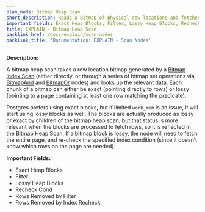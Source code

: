 ```yaml
---
plan_node: Bitmap Heap Scan
short_description: Reads a Bitmap of physical row locations and fetches the data referenced in it.
important_fields: Exact Heap Blocks, Filter, Lossy Heap Blocks, Recheck Cond, Rows Removed by Filter, Rows Removed by Index Recheck
title: EXPLAIN - Bitmap Heap Scan
backlink_href: /docs/explain/scan-nodes
backlink_title: 'Documentation: EXPLAIN - Scan Nodes'
---
```


**Description:**

A bitmap heap scan takes a row location bitmap generated by a [Bitmap Index Scan](/docs/explain/scan-nodes/bitmap-index-scan) (either directly, or through a series of bitmap set operations via [BitmapAnd](/docs/explain/other-nodes/bitmap-and) and [BitmapOr](/docs/explain/other-nodes/bitmap-or) nodes) and looks up the relevant data. Each chunk of a bitmap can either be exact (pointing directly to rows) or lossy (pointing to a page containing at least one row matching the predicate).

Postgres prefers using exact blocks, but if limited `work_mem` is an issue, it will start using lossy blocks as well. The blocks are actually produced as lossy or exact by children of the bitmap heap scan, but that status is more relevant when the blocks are processed to fetch rows, so it is reflected in the Bitmap Heap Scan. If a bitmap block is lossy, the node will need to fetch the entire page, and re-check the specified index condition (since it doesn’t know which rows on the page are needed).

**Important Fields:**

- Exact Heap Blocks
- Filter
- Lossy Heap Blocks
- Recheck Cond
- Rows Removed by Filter
- Rows Removed by Index Recheck
